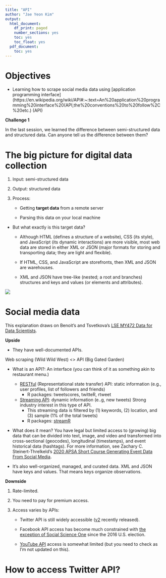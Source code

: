 ```yaml
---
title: "API"
author: "Jae Yeon Kim"
output:
  html_document:
    df_print: paged
    number_sections: yes
    toc: yes
    toc_float: yes
  pdf_document:
    toc: yes
---
```


# Objectives 

- Learning how to scrape social media data using [application programming interface](https://en.wikipedia.org/wiki/API#:~:text=An%20application%20programming%20interface%20(API,the%20conventions%20to%20follow%2C%20etc.) (API)

**Challenge 1**

In the last session, we learned the difference between semi-structured data and structured data. Can anyone tell us the difference between them?

# The big picture for digital data collection 

1. Input: semi-structured data 

2. Output: structured data 

3. Process: 

    - Getting **target data** from a remote server 
  
    - Parsing this data on your local machine 
  
- But what exactly is this target data?

    - Although HTML (defines a structure of a website), CSS (its style), and JavaScript (its dynamic interactions) are more visible, most web data are stored in either XML or JSON (major formats for storing and transporting data; they are light and flexible).
    
    - If HTML, CSS, and JavaScript are storefronts, then XML and JSON are warehouses. 
    
     - XML and JSON have tree-like (nested; a root and branches) structures and keys and values (or elements and attributes).

![](https://upload.wikimedia.org/wikipedia/commons/9/97/Automatisches_Kleinteilelager.jpg)

# Social media data 

This explanation draws on Benoit's and Tsvetkova's [LSE MY472 Data for Data Scientists](https://lse-my472.github.io/week10/MY472-week10.pdf).

**Upside**

- They have well-documented APIs.

Web scraping (Wild Wild West) <> API (Big Gated Garden)

- What is an API?: An interface (you can think of it as something akin to restaurant menu.)
    - [RESTful](https://en.wikipedia.org/wiki/Representational_state_transfer) (Representational state transfer) API: static information (e.g., user profiles, list of followers and friends)
        - R packages: tweetscores, twitteR, rtweet
    - [Streaming API](https://blog.axway.com/amplify/api-management/streaming-apis#:~:text=Streaming%20APIs%20are%20used%20to,a%20subset%20of%20Streaming%20APIS.): dynamic information (e..g, new tweets) Strong industry interest in this type of API.
       - This streaming data is filtered by (1) keywords, (2) location, and (3) sample (1% of the total tweets)
       - R packages: [streamR](https://github.com/pablobarbera/streamR)
    
- What does it mean? You have legal but limited access to (growing) big data that can be divided into text, image, and video and transformed into cross-sectional (geocodes), longitudinal (timestamps), and event historical data (hashtags). For more information, see Zachary C. Steinert-Threlkeld's [2020 APSA Short Course Generating Event Data From Social Media](https://github.com/ZacharyST/APSA2020_EventDataFromSocialMedia).

- It's also well-organized, managed, and curated data. XML and JSON have keys and values. That means keys organize observations. 

**Downside**

1. Rate-limited.

2. You need to pay for premium access.

3. Access varies by APIs: 

    - Twitter API is still widely accessible ([v2](https://developer.twitter.com/en/docs/twitter-api/early-access) recently released). 
    
    - Facebook API access has become much constrained with [the exception of Social Science One](https://socialscience.one/blog/unprecedented-facebook-urls-dataset-now-available-research-through-social-science-one) since the 2016 U.S. election.
    
    - [YouTube API](https://developers.google.com/youtube/v3) access is somewhat limited (but you need to check as I'm not updated on this).

# How to access Twitter API?

